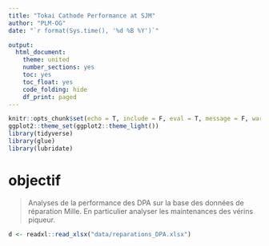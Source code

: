 ```yaml
---
title: "Tokai Cathode Performance at SJM"
author: "PLM-OG"
date: "`r format(Sys.time(), '%d %B %Y')`"

output:
  html_document:
    theme: united
    number_sections: yes
    toc: yes
    toc_float: yes
    code_folding: hide
    df_print: paged
---
```


```r
knitr::opts_chunk$set(echo = T, include = F, eval = T, message = F, warning = F, cache = T)
ggplot2::theme_set(ggplot2::theme_light())
library(tidyverse)
library(glue)
library(lubridate)
```

# objectif

> Analyses de la performance des DPA sur la base des données de
> réparation Mille. En particulier analyser les maintenances des vérins
> piqueur.

```r
d <- readxl::read_xlsx("data/reparations_DPA.xlsx")
```
